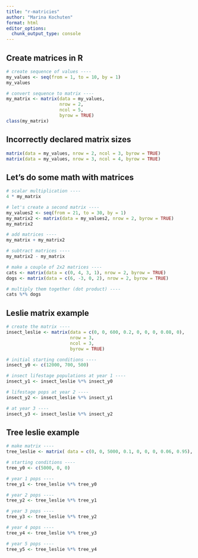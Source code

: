 ```yaml
---
title: "r-matricies"
author: "Marina Kochuten"
format: html
editor_options: 
  chunk_output_type: console
---
```


## Create matrices in R

```r
# create sequence of values ----
my_values <- seq(from = 1, to = 10, by = 1)
my_values

# convert sequence to matrix ----
my_matrix <- matrix(data = my_values,
                    nrow = 2,
                    ncol = 5,
                    byrow = TRUE)
class(my_matrix)
```

## Incorrectly declared matrix sizes
```r
matrix(data = my_values, nrow = 2, ncol = 3, byrow = TRUE)
matrix(data = my_values, nrow = 3, ncol = 4, byrow = TRUE)
```

## Let's do some math with matrices
```r
# scalar multiplication ----
4 * my_matrix

# let's create a second matrix ----
my_values2 <- seq(from = 21, to = 30, by = 1)
my_matrix2 <- matrix(data = my_values2, nrow = 2, byrow = TRUE)
my_matrix2

# add matrices ----
my_matrix + my_matrix2

# subtract matrices ----
my_matrix2 - my_matrix

```

```r
# make a couple of 2x2 matrices ----
cats <- matrix(data = c(0, 4, 3, 1), nrow = 2, byrow = TRUE)
dogs <- matrix(data = c(6, -3, 0, 2), nrow = 2, byrow = TRUE)

# multiply them together (dot product) ----
cats %*% dogs
```

## Leslie matrix example

```r
# create the matrix ----
insect_leslie <- matrix(data = c(0, 0, 600, 0.2, 0, 0, 0, 0.08, 0), 
                        nrow = 3, 
                        ncol = 3, 
                        byrow = TRUE)

# initial starting conditions ----
insect_y0 <- c(12000, 700, 500)

# insect lifestage populations at year 1 ----
insect_y1 <- insect_leslie %*% insect_y0

# lifestage pops at year 2 ----
insect_y2 <- insect_leslie %*% insect_y1

# at year 3 ----
insect_y3 <- insect_leslie %*% insect_y2
```

## Tree leslie example

```r
# make matrix ----
tree_leslie <- matrix( data = c(0, 0, 5000, 0.1, 0, 0, 0, 0.06, 0.95), nrow = 3, ncol = 3, byrow = TRUE)

# starting conditions ----
tree_y0 <- c(5000, 0, 0)

# year 1 pops ----
tree_y1 <- tree_leslie %*% tree_y0

# year 2 pops ----
tree_y2 <- tree_leslie %*% tree_y1

# year 3 pops ----
tree_y3 <- tree_leslie %*% tree_y2

# year 4 pops ----
tree_y4 <- tree_leslie %*% tree_y3

# year 5 pops ----
tree_y5 <- tree_leslie %*% tree_y4
```








